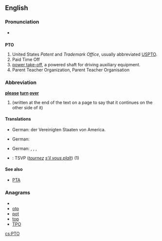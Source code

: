 ==English==

===Pronunciation===
*{{audio|en-us-PTO.ogg|Audio (US)}}

==={{initialism}}===
'''PTO'''

# United States ''Patent'' and ''Trademark Office'', usually abbreviated [[USPTO]].
# Paid Time Off
# [[power take-off]], a powered shaft for driving auxiliary equipment.
# Parent Teacher Organization, Parent Teacher Organisation

===Abbreviation===
'''[[please]] [[turn]] [[over]]''' 
# (written at the end of the text on a page to say that it continues on the other side of it)

====Translations====
{{trans-top|United States Patent and Trademark Office}}
* German: {{t+|de|Patentamt|n}} der Vereinigten Staaten von America.
{{trans-mid}}
{{trans-bottom}}

{{trans-top|powered shaft for driving auxiliary equipment}}
* German: {{t+|de|Zapfwelle|f}}
{{trans-mid}}
{{trans-bottom}}

{{trans-top|Parent Teacher Organization}}
* German: {{t+|de|Elternvertretung|f}}, {{t+|de|Elternbeirat|m}}, {{t+|de|Elternausschuss|m}}, {{t+|de|Elternpflegschaft|f}}
{{trans-mid}}
{{trans-bottom}}

{{checktrans-top}}
*{{ttbc|French}}: TSVP (''[[tourner|tournez]] [[s'il vous plaît]]'') (1)
{{checktrans-mid}}
{{checktrans-bottom}}

====See also====
* [[PTA]]

===Anagrams===
* {{alphagram|[[opt#English|opt]]}} 
* [[otp#English|otp]]
* [[pot#English|pot]]
* [[top#English|top]]
* [[TPO#English|TPO]]

[[cs:PTO]]